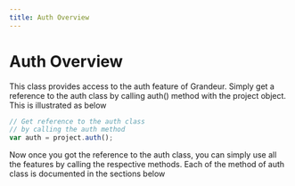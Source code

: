 ```yaml
---
title: Auth Overview
---
```


# Auth Overview

This class provides access to the auth feature of Grandeur. Simply get a reference to the auth class by calling auth() method with the project object. This is illustrated as below

```js
// Get reference to the auth class
// by calling the auth method
var auth = project.auth();
```

Now once you got the reference to the auth class, you can simply use all the features by calling the respective methods. Each of the method of auth class is documented in the sections below

